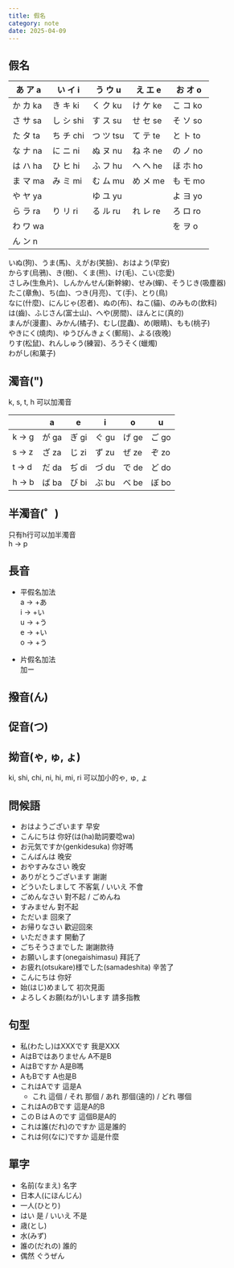 ---
title: 假名
category: note
date: 2025-04-09
---

## 假名

|あ ア a|い イ i|う ウ u|え エ e|お オ o|
|--|--|--|--|--|
|か カ ka|き キ ki|く ク ku|け ケ ke|こ コ ko|
|さ サ sa|し シ shi|す ス su|せ セ se|そ ソ so|
|た タ ta|ち チ chi|つ ツ tsu|て テ te|と ト to|
|な ナ na|に ニ ni|ぬ ヌ nu|ね ネ ne|の ノ no|
|は ハ ha|ひ ヒ hi|ふ フ hu|へ ヘ he|ほ ホ ho|
|ま マ ma|み ミ mi|む ム mu|め メ me|も モ mo|
|や ヤ ya||ゆ ユ yu||よ ヨ yo|
|ら ラ ra|り リ ri|る ル ru|れ レ re|ろ ロ ro|
|わ ワ wa||||を ヲ o|
|ん ン n|


いぬ(狗)、うま(馬)、えがお(笑臉)、おはよう(早安)\
からす(烏鴉)、き(樹)、くま(熊)、け(毛)、こい(恋愛)\
さしみ(生魚片)、しんかんせん(新幹線)、せみ(蟬)、そうじき(吸塵器) \
たこ(章魚)、ち(血)、つき(月亮)、て(手)、とり(鳥)\
なに(什麼)、にんじゃ(忍者)、ぬの(布)、ねこ(貓)、のみもの(飲料) \
は(齒)、ふじさん(富士山)、へや(房間)、ほんとに(真的) \
まんが(漫畫)、みかん(橘子)、むし(昆蟲)、め(眼睛)、もも(桃子)\
やきにく(燒肉)、ゆうびんきょく(郵局)、よる(夜晚)\
りす(松鼠)、れんしゅう(練習)、ろうそく(蠟燭) \
わがし(和菓子)

## 濁音(")

k, s, t, h 可以加濁音

||a|e|i|o|u|
|--|--|--|--|--|--|
|k → g|が ga|ぎ gi|ぐ gu|げ ge|ご go|
|s → z|ざ za|じ zi|ず zu|ぜ ze|ぞ zo|
|t → d|だ da|ぢ di|づ du|で de|ど do|
|h → b|ば ba|び bi|ぶ bu|べ be|ぼ bo|

## 半濁音(゜)
只有h行可以加半濁音\
h → p

## 長音
- 平假名加法\
a → +あ\
i → +い\
u → +う\
e → +い\
o → +う

- 片假名加法\
加ー

## 撥音(ん)

## 促音(つ)

## 拗音(ゃ, ゅ, ょ)
ki, shi, chi, ni, hi, mi, ri 可以加小的ゃ, ゅ, ょ



## 問候語
- おはようございます 早安
- こんにちは 你好(は(ha)助詞要唸wa)
- お元気ですか(genkidesuka) 你好嗎
- こんばんは 晚安
- おやすみなさい 晚安
- ありがとうございます 謝謝
- どういたしまして 不客氣 / いいえ 不會
- ごめんなさい 對不起 / ごめんね 
- すみません 對不起
- ただいま 回來了
- お帰りなさい 歡迎回來
- いただきます 開動了
- ごちそうさまでした 謝謝款待
- お願いします(onegaishimasu) 拜託了
- お疲れ(otsukare)様でした(samadeshita) 辛苦了
- こんにちは 你好
- 始(はじ)めまして 初次見面
- よろしくお願(ねが)いします 請多指教

## 句型

- 私(わたし)はXXXです 我是XXX
- AはBではありません A不是B
- AはBですか A是B嗎
- AもBです A也是B
- これはAです 這是A
	- これ 這個 / それ 那個 / あれ 那個(遠的) / どれ 哪個
- これはAのBです 這是A的B
- このＢはＡのです 這個B是A的
- これは誰(だれ)のですか 這是誰的
- これは何(なに)ですか 這是什麼

## 單字
- 名前(なまえ) 名字
- 日本人(にほんじん)
- 一人(ひとり)
- はい 是 / いいえ 不是
- 歳(とし)
- 水(みず)
- 誰の(だれの) 誰的
- 偶然 ぐうぜん
